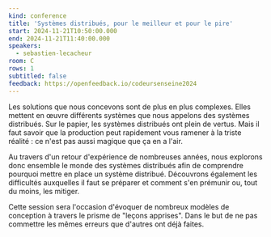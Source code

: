 ```yaml
---
kind: conference
title: 'Systèmes distribués, pour le meilleur et pour le pire'
start: 2024-11-21T10:50:00.000
end: 2024-11-21T11:40:00.000
speakers:
  - sebastien-lecacheur
room: C
rows: 1
subtitled: false
feedback: https://openfeedback.io/codeursenseine2024
---
```


Les solutions que nous concevons sont de plus en plus complexes. Elles mettent en œuvre différents systèmes que nous appelons des systèmes distribués. Sur le papier, les systèmes distribués ont plein de vertus. Mais il faut savoir que la production peut rapidement vous ramener à la triste réalité : ce n'est pas aussi magique que ça en a l'air.

Au travers d'un retour d'expérience de nombreuses années, nous explorons donc ensemble le monde des systèmes distribués afin de comprendre pourquoi mettre en place un système distribué. Découvrons également les difficultés auxquelles il faut se préparer et comment s'en prémunir ou, tout du moins, les mitiger.

Cette session sera l'occasion d'évoquer de nombreux modèles de conception à travers le prisme de "leçons apprises". Dans le but de ne pas commettre les mêmes erreurs que d'autres ont déjà faites.
